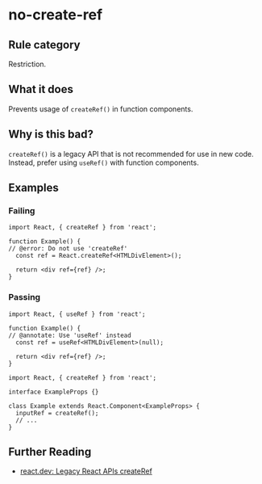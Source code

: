 # no-create-ref

## Rule category

Restriction.

## What it does

Prevents usage of `createRef()` in function components.

## Why is this bad?

`createRef()` is a legacy API that is not recommended for use in new code. Instead, prefer using `useRef()` with function components.

## Examples

### Failing

```tsx twoslash
import React, { createRef } from 'react';

function Example() {
// @error: Do not use 'createRef'
  const ref = React.createRef<HTMLDivElement>();

  return <div ref={ref} />;
}
```

### Passing

```tsx twoslash
import React, { useRef } from 'react';

function Example() {
// @annotate: Use 'useRef' instead
  const ref = useRef<HTMLDivElement>(null);

  return <div ref={ref} />;
}
```

```tsx twoslash
import React, { createRef } from 'react';

interface ExampleProps {}

class Example extends React.Component<ExampleProps> {
  inputRef = createRef();
  // ...
}
```

## Further Reading

- [react.dev: Legacy React APIs createRef](https://react.dev/reference/react/createRef)
